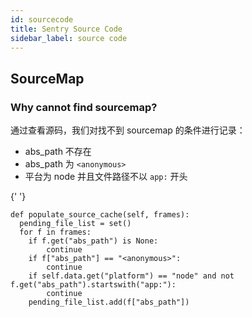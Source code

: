 ```yaml
---
id: sourcecode
title: Sentry Source Code
sidebar_label: source code
---
```



## SourceMap

### Why cannot find sourcemap?

通过查看源码，我们对找不到 sourcemap 的条件进行记录：
- abs_path 不存在
- abs_path 为 `<anonymous>`
- 平台为 node 并且文件路径不以 `app:` 开头

<HighlightWithText text="populate_source_cache()" />{' '}

```python3
def populate_source_cache(self, frames):
  pending_file_list = set()
  for f in frames:
    if f.get("abs_path") is None:
        continue
    if f["abs_path"] == "<anonymous>":
        continue
    if self.data.get("platform") == "node" and not f.get("abs_path").startswith("app:"):
        continue
    pending_file_list.add(f["abs_path"])
```
